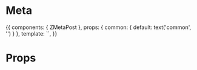 
<Meta title="Organisms/Meta Post" component={ZMetaPost} />

# Meta

<Preview>
  <Story name="Common">
    {{
        components: { ZMetaPost },
        props: {
          common: {
            default: text('common', '')
          }
        },
        template: `<ZMetaPost/>`,
    }}
  </Story>
</Preview>

# Props

<Props of={ZMetaPost} />
